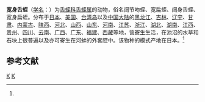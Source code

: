 {{Speciesbox
| genus = Glossiphonia
| species = lata
| authority = (Oka, 1910)<ref name='id10249'>{{cite web| url =http://www.bioinfo.cn/db05/BjdwSpecies.php?action=view&id=10249| title =宽身舌蛭| work =《中国动物物种编目数据库》| publisher =中国科学院微生物研究所| author =中国科学院动物研究所| accessdate =2009-04-16| deadurl =yes| archiveurl =https://web.archive.org/web/20160305015502/http://www.bioinfo.cn/db05/BjdwSpecies.php?action=view&id=10249| archivedate =2016-03-05}}</ref>
}}

'''宽身舌蛭'''（[[学名|学名]]：{{lang|la|''Glossiphonia lata''}}）为[[舌蛭科|舌蛭科]][[舌蛭属|舌蛭属]]的动物，俗名阔节吻蛭、宽扁蛭、阔身舌蛭、宽身扁蛭。分布于[[日本|日本]]、[[美国|美国]]、[[台湾岛|台湾岛]]以及[[中国大陆|中国大陆]]的[[黑龙江|黑龙江]]、[[吉林|吉林]]、[[辽宁|辽宁]]、[[甘肃|甘肃]]、[[内蒙古|内蒙古]]、[[陕西|陕西]]、[[河北|河北]]、[[山西|山西]]、[[山东|山东]]、[[河南|河南]]、[[江苏|江苏]]、[[浙江|浙江]]、[[湖北|湖北]]、[[湖南|湖南]]、[[江西|江西]]、[[贵州|贵州]]、[[四川|四川]]、[[云南|云南]]、[[广西|广西]]、[[广东|广东]]、[[福建|福建]]、[[西藏|西藏]]等地，营[[寄生|寄生]]生活，在池沼的水草和石块上很普遍以及亦可寄生在河蚌的外套腔中。该物种的模式产地在日本。<ref name='id10249'/>

== 参考文献 ==
{{reflist}}

{{Taxonbar}}

[[Category:1910年描述的动物|K]]
[[Category:舌蛭属|K]]


{{环节动物小作品}}